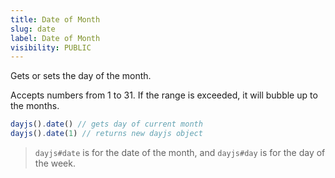 ```yaml
---
title: Date of Month
slug: date
label: Date of Month
visibility: PUBLIC
---
```


Gets or sets the day of the month.

Accepts numbers from 1 to 31. If the range is exceeded, it will bubble up to the months.

```js
dayjs().date() // gets day of current month
dayjs().date(1) // returns new dayjs object
```

>`dayjs#date` is for the date of the month, and `dayjs#day` is for the day of the week.